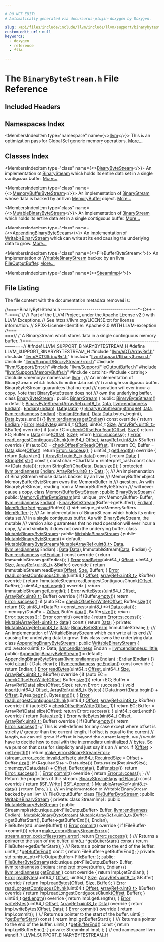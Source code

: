 ```yaml
---

# DO NOT EDIT!
# Automatically generated via docusaurus-plugin-doxygen by Doxygen.

slug: /api/files/include/include/llvm/include/llvm/support/binarybytestream-h
custom_edit_url: null
keywords:
  - doxygen
  - reference
  - file

---
```





# The `BinaryByteStream.h` File Reference

<DoxygenPage pluginConfig={pluginConfig}>



## Included Headers

<IncludesList>
<IncludesListItem
  filePath="llvm/ADT/ArrayRef.h"
  permalink="/docs/api/files/include/include/llvm/include/llvm/adt/arrayref-h"
  isLocal="true" />
<IncludesListItem
  filePath="llvm/ADT/StringRef.h"
  permalink="/docs/api/files/include/include/llvm/include/llvm/adt/stringref-h"
  isLocal="true" />
<IncludesListItem
  filePath="llvm/Support/BinaryStream.h"
  permalink="/docs/api/files/include/include/llvm/include/llvm/support/binarystream-h"
  isLocal="true" />
<IncludesListItem
  filePath="llvm/Support/BinaryStreamError.h"
  permalink="/docs/api/files/include/include/llvm/include/llvm/support/binarystreamerror-h"
  isLocal="true" />
<IncludesListItem
  filePath="llvm/Support/Error.h"
  permalink="/docs/api/files/include/include/llvm/include/llvm/support/error-h"
  isLocal="true" />
<IncludesListItem
  filePath="llvm/Support/FileOutputBuffer.h"
  permalink="/docs/api/files/include/include/llvm/include/llvm/support/fileoutputbuffer-h"
  isLocal="true" />
<IncludesListItem
  filePath="llvm/Support/MemoryBuffer.h"
  permalink="/docs/api/files/include/include/llvm/include/llvm/support/memorybuffer-h"
  isLocal="true" />
<IncludesListItem
  filePath="cstdint"
  permalink=""
  isLocal="false" />
<IncludesListItem
  filePath="cstring"
  permalink=""
  isLocal="false" />
<IncludesListItem
  filePath="memory"
  permalink=""
  isLocal="false" />
</IncludesList>

## Namespaces Index

<MembersIndex>

<MembersIndexItem
  type="namespace"
  name={<><a href="/docs/api/namespaces/llvm">llvm</a></>}>
This is an optimization pass for GlobalISel generic memory operations. <a href="/docs/api/namespaces/llvm/#details">More...</a>
</MembersIndexItem>

</MembersIndex>

## Classes Index

<MembersIndex>

<MembersIndexItem
  type="class"
  name={<><a href="/docs/api/classes/llvm/binarybytestream">BinaryByteStream</a></>}>
An implementation of <a href="/docs/api/classes/llvm/binarystream">BinaryStream</a> which holds its entire data set in a single contiguous buffer. <a href="/docs/api/classes/llvm/binarybytestream/#details">More...</a>
</MembersIndexItem>

<MembersIndexItem
  type="class"
  name={<><a href="/docs/api/classes/llvm/memorybufferbytestream">MemoryBufferByteStream</a></>}>
An implementation of <a href="/docs/api/classes/llvm/binarystream">BinaryStream</a> whose data is backed by an llvm <a href="/docs/api/classes/llvm/memorybuffer">MemoryBuffer</a> object. <a href="/docs/api/classes/llvm/memorybufferbytestream/#details">More...</a>
</MembersIndexItem>

<MembersIndexItem
  type="class"
  name={<><a href="/docs/api/classes/llvm/mutablebinarybytestream">MutableBinaryByteStream</a></>}>
An implementation of <a href="/docs/api/classes/llvm/binarystream">BinaryStream</a> which holds its entire data set in a single contiguous buffer. <a href="/docs/api/classes/llvm/mutablebinarybytestream/#details">More...</a>
</MembersIndexItem>

<MembersIndexItem
  type="class"
  name={<><a href="/docs/api/classes/llvm/appendingbinarybytestream">AppendingBinaryByteStream</a></>}>
An implementation of <a href="/docs/api/classes/llvm/writablebinarystream">WritableBinaryStream</a> which can write at its end causing the underlying data to grow. <a href="/docs/api/classes/llvm/appendingbinarybytestream/#details">More...</a>
</MembersIndexItem>

<MembersIndexItem
  type="class"
  name={<><a href="/docs/api/classes/llvm/filebufferbytestream">FileBufferByteStream</a></>}>
An implementation of <a href="/docs/api/classes/llvm/writablebinarystream">WritableBinaryStream</a> backed by an llvm <a href="/docs/api/classes/llvm/fileoutputbuffer">FileOutputBuffer</a>. <a href="/docs/api/classes/llvm/filebufferbytestream/#details">More...</a>
</MembersIndexItem>

<MembersIndexItem
  type="class"
  name={<><a href="/docs/api/classes/llvm/filebufferbytestream/streamimpl">StreamImpl</a></>}>
</MembersIndexItem>

</MembersIndex>


## File Listing

The file content with the documentation metadata removed is:

<ProgramListing>

<Link id="l00001" /><CodeLine lineNumber="1"><Highlight kind="comment">//===- BinaryByteStream.h ---------------------------------------&#42;- C++ -&#42;-===//</Highlight><Highlight kind="normal"></Highlight></CodeLine>
<Link id="l00002" /><CodeLine lineNumber="2"><Highlight kind="normal"></Highlight><Highlight kind="comment">//</Highlight><Highlight kind="normal"></Highlight></CodeLine>
<Link id="l00003" /><CodeLine lineNumber="3"><Highlight kind="normal"></Highlight><Highlight kind="comment">// Part of the LLVM Project, under the Apache License v2.0 with LLVM Exceptions.</Highlight><Highlight kind="normal"></Highlight></CodeLine>
<Link id="l00004" /><CodeLine lineNumber="4"><Highlight kind="normal"></Highlight><Highlight kind="comment">// See https://llvm.org/LICENSE.txt for license information.</Highlight><Highlight kind="normal"></Highlight></CodeLine>
<Link id="l00005" /><CodeLine lineNumber="5"><Highlight kind="normal"></Highlight><Highlight kind="comment">// SPDX-License-Identifier: Apache-2.0 WITH LLVM-exception</Highlight><Highlight kind="normal"></Highlight></CodeLine>
<Link id="l00006" /><CodeLine lineNumber="6"><Highlight kind="normal"></Highlight><Highlight kind="comment">//===----------------------------------------------------------------------===//</Highlight><Highlight kind="normal"></Highlight></CodeLine>
<Link id="l00007" /><CodeLine lineNumber="7"><Highlight kind="normal"></Highlight><Highlight kind="comment">// A BinaryStream which stores data in a single continguous memory buffer.</Highlight><Highlight kind="normal"></Highlight></CodeLine>
<Link id="l00008" /><CodeLine lineNumber="8"><Highlight kind="normal"></Highlight><Highlight kind="comment">//===----------------------------------------------------------------------===//</Highlight><Highlight kind="normal"></Highlight></CodeLine>
<Link id="l00009" /><CodeLine lineNumber="9"><Highlight kind="normal"></Highlight></CodeLine>
<Link id="l00010" /><CodeLine lineNumber="10"><Highlight kind="normal"></Highlight><Highlight kind="preprocessor">#ifndef LLVM&#95;SUPPORT&#95;BINARYBYTESTREAM&#95;H</Highlight><Highlight kind="normal"></Highlight></CodeLine>
<Link id="l00011" /><CodeLine lineNumber="11"><Highlight kind="normal"></Highlight><Highlight kind="preprocessor">#define LLVM&#95;SUPPORT&#95;BINARYBYTESTREAM&#95;H</Highlight><Highlight kind="normal"></Highlight></CodeLine>
<Link id="l00012" /><CodeLine lineNumber="12"><Highlight kind="normal"></Highlight></CodeLine>
<Link id="l00013" /><CodeLine lineNumber="13"><Highlight kind="normal"></Highlight><Highlight kind="preprocessor">#include &quot;<a href="/docs/api/files/include/include/llvm/include/llvm/adt/arrayref-h">llvm/ADT/ArrayRef.h</a>&quot;</Highlight><Highlight kind="normal"></Highlight></CodeLine>
<Link id="l00014" /><CodeLine lineNumber="14"><Highlight kind="normal"></Highlight><Highlight kind="preprocessor">#include &quot;<a href="/docs/api/files/include/include/llvm/include/llvm/adt/stringref-h">llvm/ADT/StringRef.h</a>&quot;</Highlight><Highlight kind="normal"></Highlight></CodeLine>
<Link id="l00015" /><CodeLine lineNumber="15"><Highlight kind="normal"></Highlight><Highlight kind="preprocessor">#include &quot;<a href="/docs/api/files/include/include/llvm/include/llvm/support/binarystream-h">llvm/Support/BinaryStream.h</a>&quot;</Highlight><Highlight kind="normal"></Highlight></CodeLine>
<Link id="l00016" /><CodeLine lineNumber="16"><Highlight kind="normal"></Highlight><Highlight kind="preprocessor">#include &quot;<a href="/docs/api/files/include/include/llvm/include/llvm/support/binarystreamerror-h">llvm/Support/BinaryStreamError.h</a>&quot;</Highlight><Highlight kind="normal"></Highlight></CodeLine>
<Link id="l00017" /><CodeLine lineNumber="17"><Highlight kind="normal"></Highlight><Highlight kind="preprocessor">#include &quot;<a href="/docs/api/files/include/include/llvm/include/llvm/support/error-h">llvm/Support/Error.h</a>&quot;</Highlight><Highlight kind="normal"></Highlight></CodeLine>
<Link id="l00018" /><CodeLine lineNumber="18"><Highlight kind="normal"></Highlight><Highlight kind="preprocessor">#include &quot;<a href="/docs/api/files/include/include/llvm/include/llvm/support/fileoutputbuffer-h">llvm/Support/FileOutputBuffer.h</a>&quot;</Highlight><Highlight kind="normal"></Highlight></CodeLine>
<Link id="l00019" /><CodeLine lineNumber="19"><Highlight kind="normal"></Highlight><Highlight kind="preprocessor">#include &quot;<a href="/docs/api/files/include/include/llvm/include/llvm/support/memorybuffer-h">llvm/Support/MemoryBuffer.h</a>&quot;</Highlight><Highlight kind="normal"></Highlight></CodeLine>
<Link id="l00020" /><CodeLine lineNumber="20"><Highlight kind="normal"></Highlight><Highlight kind="preprocessor">#include &lt;cstdint&gt;</Highlight><Highlight kind="normal"></Highlight></CodeLine>
<Link id="l00021" /><CodeLine lineNumber="21"><Highlight kind="normal"></Highlight><Highlight kind="preprocessor">#include &lt;cstring&gt;</Highlight><Highlight kind="normal"></Highlight></CodeLine>
<Link id="l00022" /><CodeLine lineNumber="22"><Highlight kind="normal"></Highlight><Highlight kind="preprocessor">#include &lt;memory&gt;</Highlight><Highlight kind="normal"></Highlight></CodeLine>
<Link id="l00023" /><CodeLine lineNumber="23"><Highlight kind="normal"></Highlight></CodeLine>
<Link id="l00024" /><CodeLine lineNumber="24"><Highlight kind="normal"></Highlight><Highlight kind="keyword">namespace </Highlight><Highlight kind="normal"><a href="/docs/api/namespaces/llvm">llvm</a> &#123;</Highlight></CodeLine>
<Link id="l00025" /><CodeLine lineNumber="25"><Highlight kind="normal"></Highlight><Highlight kind="comment"></Highlight></CodeLine>
<Link id="l00026" /><CodeLine lineNumber="26"><Highlight kind="comment">/// An implementation of BinaryStream which holds its entire data set</Highlight></CodeLine>
<Link id="l00027" /><CodeLine lineNumber="27"><Highlight kind="comment">/// in a single contiguous buffer.  BinaryByteStream guarantees that no read</Highlight></CodeLine>
<Link id="l00028" /><CodeLine lineNumber="28"><Highlight kind="comment">/// operation will ever incur a copy.  Note that BinaryByteStream does not</Highlight></CodeLine>
<Link id="l00029" /><CodeLine lineNumber="29"><Highlight kind="comment">/// own the underlying buffer.</Highlight><Highlight kind="normal"></Highlight></CodeLine>
<Link id="l00030" /><CodeLine lineNumber="30" lineLink="/docs/api/classes/llvm/binarybytestream"><Highlight kind="normal"></Highlight><Highlight kind="keyword">class </Highlight><Highlight kind="normal"><a href="/docs/api/classes/llvm/binarybytestream/#a4363fb07df2a89ba41a8ea63a48ce9de">BinaryByteStream</a> : </Highlight><Highlight kind="keyword">public</Highlight><Highlight kind="normal"> <a href="/docs/api/classes/llvm/binarystream">BinaryStream</a> &#123;</Highlight></CodeLine>
<Link id="l00031" /><CodeLine lineNumber="31"><Highlight kind="normal"></Highlight><Highlight kind="keyword">public</Highlight><Highlight kind="normal">:</Highlight></CodeLine>
<Link id="l00032" /><CodeLine lineNumber="32" lineLink="/docs/api/classes/llvm/binarybytestream/#a4363fb07df2a89ba41a8ea63a48ce9de"><Highlight kind="normal">  <a href="/docs/api/classes/llvm/binarybytestream/#a4363fb07df2a89ba41a8ea63a48ce9de">BinaryByteStream</a>() = </Highlight><Highlight kind="keywordflow">default</Highlight><Highlight kind="normal">;</Highlight></CodeLine>
<Link id="l00033" /><CodeLine lineNumber="33" lineLink="/docs/api/classes/llvm/binarybytestream/#a152950ab8cac7c988a9537a332775719"><Highlight kind="normal">  <a href="/docs/api/classes/llvm/binarybytestream/#a152950ab8cac7c988a9537a332775719">BinaryByteStream</a>(<a href="/docs/api/classes/llvm/arrayref">ArrayRef&lt;uint8&#95;t&gt;</a> <a href="/docs/api/classes/llvm/binarybytestream/#a19d6f4aebf6d35bbec0d2222b40336b1">Data</a>, <a href="/docs/api/namespaces/llvm/#ae1e26e57357947b25e392fd18ab000db">llvm::endianness</a> <a href="/docs/api/classes/llvm/binarybytestream/#a71597bbef163273d2905cf9ab4cea214">Endian</a>)</Highlight></CodeLine>
<Link id="l00034" /><CodeLine lineNumber="34"><Highlight kind="normal">      : <a href="/docs/api/classes/llvm/binarybytestream/#a71597bbef163273d2905cf9ab4cea214">Endian</a>(<a href="/docs/api/classes/llvm/binarybytestream/#a71597bbef163273d2905cf9ab4cea214">Endian</a>), <a href="/docs/api/classes/llvm/binarybytestream/#a19d6f4aebf6d35bbec0d2222b40336b1">Data</a>(<a href="/docs/api/classes/llvm/binarybytestream/#a19d6f4aebf6d35bbec0d2222b40336b1">Data</a>) &#123;&#125;</Highlight></CodeLine>
<Link id="l00035" /><CodeLine lineNumber="35" lineLink="/docs/api/classes/llvm/binarybytestream/#ab2504d809fc4036432ab7f1915f5fac0"><Highlight kind="normal">  <a href="/docs/api/classes/llvm/binarybytestream/#ab2504d809fc4036432ab7f1915f5fac0">BinaryByteStream</a>(<a href="/docs/api/classes/llvm/stringref">StringRef</a> <a href="/docs/api/classes/llvm/binarybytestream/#a19d6f4aebf6d35bbec0d2222b40336b1">Data</a>, <a href="/docs/api/namespaces/llvm/#ae1e26e57357947b25e392fd18ab000db">llvm::endianness</a> <a href="/docs/api/classes/llvm/binarybytestream/#a71597bbef163273d2905cf9ab4cea214">Endian</a>)</Highlight></CodeLine>
<Link id="l00036" /><CodeLine lineNumber="36"><Highlight kind="normal">      : <a href="/docs/api/classes/llvm/binarybytestream/#a71597bbef163273d2905cf9ab4cea214">Endian</a>(<a href="/docs/api/classes/llvm/binarybytestream/#a71597bbef163273d2905cf9ab4cea214">Endian</a>), <a href="/docs/api/classes/llvm/binarybytestream/#a19d6f4aebf6d35bbec0d2222b40336b1">Data</a>(<a href="/docs/api/classes/llvm/binarybytestream/#a19d6f4aebf6d35bbec0d2222b40336b1">Data</a>.bytes&#95;begin(), <a href="/docs/api/classes/llvm/binarybytestream/#a19d6f4aebf6d35bbec0d2222b40336b1">Data</a>.bytes&#95;end()) &#123;&#125;</Highlight></CodeLine>
<Link id="l00037" /><CodeLine lineNumber="37"><Highlight kind="normal"></Highlight></CodeLine>
<Link id="l00038" /><CodeLine lineNumber="38" lineLink="/docs/api/classes/llvm/binarybytestream/#aac25c9eebece33ccbf619121cf14c2f0"><Highlight kind="normal">  <a href="/docs/api/namespaces/llvm/#ae1e26e57357947b25e392fd18ab000db">llvm::endianness</a> <a href="/docs/api/classes/llvm/binarybytestream/#aac25c9eebece33ccbf619121cf14c2f0">getEndian</a>()</Highlight><Highlight kind="keyword"> const override </Highlight><Highlight kind="normal">&#123; </Highlight><Highlight kind="keywordflow">return</Highlight><Highlight kind="normal"> <a href="/docs/api/classes/llvm/binarybytestream/#a71597bbef163273d2905cf9ab4cea214">Endian</a>; &#125;</Highlight></CodeLine>
<Link id="l00039" /><CodeLine lineNumber="39"><Highlight kind="normal"></Highlight></CodeLine>
<Link id="l00040" /><CodeLine lineNumber="40" lineLink="/docs/api/classes/llvm/binarybytestream/#a4e42d67aeb85b158d2954d3eab60fdd6"><Highlight kind="normal">  <a href="/docs/api/classes/llvm/error">Error</a> <a href="/docs/api/classes/llvm/binarybytestream/#a4e42d67aeb85b158d2954d3eab60fdd6">readBytes</a>(uint64&#95;t <a href="/docs/api/namespaces/llvm/#a05f5b9a11bdcc5feba62899f95dcf878a3134224cba2545bc57954d3b072aebb4">Offset</a>, uint64&#95;t <a href="/docs/api/files/lib/lib/analysis/inlineorder-cpp/#a7ee6f0cb51c3b9056199e9a0001fe8c3a6f6cb72d544962fa333e2e34ce64f719">Size</a>,</Highlight></CodeLine>
<Link id="l00041" /><CodeLine lineNumber="41"><Highlight kind="normal">                  <a href="/docs/api/classes/llvm/arrayref">ArrayRef&lt;uint8&#95;t&gt;</a> &amp;Buffer)</Highlight><Highlight kind="keyword"> override </Highlight><Highlight kind="normal">&#123;</Highlight></CodeLine>
<Link id="l00042" /><CodeLine lineNumber="42"><Highlight kind="normal">    </Highlight><Highlight kind="keywordflow">if</Highlight><Highlight kind="normal"> (</Highlight><Highlight kind="keyword">auto</Highlight><Highlight kind="normal"> EC = <a href="/docs/api/classes/llvm/binarystream/#af20acc8b7134ce7ffa54c05a7f295fb6">checkOffsetForRead</a>(<a href="/docs/api/namespaces/llvm/#a05f5b9a11bdcc5feba62899f95dcf878a3134224cba2545bc57954d3b072aebb4">Offset</a>, <a href="/docs/api/files/lib/lib/analysis/inlineorder-cpp/#a7ee6f0cb51c3b9056199e9a0001fe8c3a6f6cb72d544962fa333e2e34ce64f719">Size</a>))</Highlight></CodeLine>
<Link id="l00043" /><CodeLine lineNumber="43"><Highlight kind="normal">      </Highlight><Highlight kind="keywordflow">return</Highlight><Highlight kind="normal"> EC;</Highlight></CodeLine>
<Link id="l00044" /><CodeLine lineNumber="44"><Highlight kind="normal">    Buffer = <a href="/docs/api/classes/llvm/binarybytestream/#a19d6f4aebf6d35bbec0d2222b40336b1">Data</a>.slice(<a href="/docs/api/namespaces/llvm/#a05f5b9a11bdcc5feba62899f95dcf878a3134224cba2545bc57954d3b072aebb4">Offset</a>, <a href="/docs/api/files/lib/lib/analysis/inlineorder-cpp/#a7ee6f0cb51c3b9056199e9a0001fe8c3a6f6cb72d544962fa333e2e34ce64f719">Size</a>);</Highlight></CodeLine>
<Link id="l00045" /><CodeLine lineNumber="45"><Highlight kind="normal">    </Highlight><Highlight kind="keywordflow">return</Highlight><Highlight kind="normal"> <a href="/docs/api/classes/llvm/error/#a4dfd0813c3d0e0a30439b5a3e9196b59">Error::success</a>();</Highlight></CodeLine>
<Link id="l00046" /><CodeLine lineNumber="46"><Highlight kind="normal">  &#125;</Highlight></CodeLine>
<Link id="l00047" /><CodeLine lineNumber="47"><Highlight kind="normal"></Highlight></CodeLine>
<Link id="l00048" /><CodeLine lineNumber="48" lineLink="/docs/api/classes/llvm/binarybytestream/#a1d2da883a476269ff26f1963dcfa47e7"><Highlight kind="normal">  <a href="/docs/api/classes/llvm/error">Error</a> <a href="/docs/api/classes/llvm/binarybytestream/#a1d2da883a476269ff26f1963dcfa47e7">readLongestContiguousChunk</a>(uint64&#95;t <a href="/docs/api/namespaces/llvm/#a05f5b9a11bdcc5feba62899f95dcf878a3134224cba2545bc57954d3b072aebb4">Offset</a>,</Highlight></CodeLine>
<Link id="l00049" /><CodeLine lineNumber="49"><Highlight kind="normal">                                   <a href="/docs/api/classes/llvm/arrayref">ArrayRef&lt;uint8&#95;t&gt;</a> &amp;Buffer)</Highlight><Highlight kind="keyword"> override </Highlight><Highlight kind="normal">&#123;</Highlight></CodeLine>
<Link id="l00050" /><CodeLine lineNumber="50"><Highlight kind="normal">    </Highlight><Highlight kind="keywordflow">if</Highlight><Highlight kind="normal"> (</Highlight><Highlight kind="keyword">auto</Highlight><Highlight kind="normal"> EC = <a href="/docs/api/classes/llvm/binarystream/#af20acc8b7134ce7ffa54c05a7f295fb6">checkOffsetForRead</a>(<a href="/docs/api/namespaces/llvm/#a05f5b9a11bdcc5feba62899f95dcf878a3134224cba2545bc57954d3b072aebb4">Offset</a>, 1))</Highlight></CodeLine>
<Link id="l00051" /><CodeLine lineNumber="51"><Highlight kind="normal">      </Highlight><Highlight kind="keywordflow">return</Highlight><Highlight kind="normal"> EC;</Highlight></CodeLine>
<Link id="l00052" /><CodeLine lineNumber="52"><Highlight kind="normal">    Buffer = <a href="/docs/api/classes/llvm/binarybytestream/#a19d6f4aebf6d35bbec0d2222b40336b1">Data</a>.slice(<a href="/docs/api/namespaces/llvm/#a05f5b9a11bdcc5feba62899f95dcf878a3134224cba2545bc57954d3b072aebb4">Offset</a>);</Highlight></CodeLine>
<Link id="l00053" /><CodeLine lineNumber="53"><Highlight kind="normal">    </Highlight><Highlight kind="keywordflow">return</Highlight><Highlight kind="normal"> <a href="/docs/api/classes/llvm/error/#a4dfd0813c3d0e0a30439b5a3e9196b59">Error::success</a>();</Highlight></CodeLine>
<Link id="l00054" /><CodeLine lineNumber="54"><Highlight kind="normal">  &#125;</Highlight></CodeLine>
<Link id="l00055" /><CodeLine lineNumber="55"><Highlight kind="normal"></Highlight></CodeLine>
<Link id="l00056" /><CodeLine lineNumber="56" lineLink="/docs/api/classes/llvm/binarybytestream/#a9b4982598ef5790e22e0bc59c899f09f"><Highlight kind="normal">  uint64&#95;t <a href="/docs/api/classes/llvm/binarybytestream/#a9b4982598ef5790e22e0bc59c899f09f">getLength</a>()</Highlight><Highlight kind="keyword"> override </Highlight><Highlight kind="normal">&#123; </Highlight><Highlight kind="keywordflow">return</Highlight><Highlight kind="normal"> <a href="/docs/api/classes/llvm/binarybytestream/#a19d6f4aebf6d35bbec0d2222b40336b1">Data</a>.size(); &#125;</Highlight></CodeLine>
<Link id="l00057" /><CodeLine lineNumber="57"><Highlight kind="normal"></Highlight></CodeLine>
<Link id="l00058" /><CodeLine lineNumber="58" lineLink="/docs/api/classes/llvm/binarybytestream/#a08f5532f0b4d8820397e48218e1b18f3"><Highlight kind="normal">  <a href="/docs/api/classes/llvm/arrayref">ArrayRef&lt;uint8&#95;t&gt;</a> <a href="/docs/api/classes/llvm/binarybytestream/#a08f5532f0b4d8820397e48218e1b18f3">data</a>()</Highlight><Highlight kind="keyword"> const </Highlight><Highlight kind="normal">&#123; </Highlight><Highlight kind="keywordflow">return</Highlight><Highlight kind="normal"> <a href="/docs/api/classes/llvm/binarybytestream/#a19d6f4aebf6d35bbec0d2222b40336b1">Data</a>; &#125;</Highlight></CodeLine>
<Link id="l00059" /><CodeLine lineNumber="59"><Highlight kind="normal"></Highlight></CodeLine>
<Link id="l00060" /><CodeLine lineNumber="60" lineLink="/docs/api/classes/llvm/binarybytestream/#a9afcaa0a15f3da54a01b0a3e78727b05"><Highlight kind="normal">  <a href="/docs/api/classes/llvm/stringref">StringRef</a> <a href="/docs/api/classes/llvm/binarybytestream/#a9afcaa0a15f3da54a01b0a3e78727b05">str</a>()</Highlight><Highlight kind="keyword"> const </Highlight><Highlight kind="normal">&#123;</Highlight></CodeLine>
<Link id="l00061" /><CodeLine lineNumber="61"><Highlight kind="normal">    </Highlight><Highlight kind="keyword">const</Highlight><Highlight kind="normal"> </Highlight><Highlight kind="keywordtype">char</Highlight><Highlight kind="normal"> &#42;CharData = </Highlight><Highlight kind="keyword">reinterpret&#95;cast&lt;</Highlight><Highlight kind="keyword">const </Highlight><Highlight kind="keywordtype">char</Highlight><Highlight kind="normal"> &#42;</Highlight><Highlight kind="keyword">&gt;</Highlight><Highlight kind="normal">(<a href="/docs/api/classes/llvm/binarybytestream/#a19d6f4aebf6d35bbec0d2222b40336b1">Data</a>.data());</Highlight></CodeLine>
<Link id="l00062" /><CodeLine lineNumber="62"><Highlight kind="normal">    </Highlight><Highlight kind="keywordflow">return</Highlight><Highlight kind="normal"> <a href="/docs/api/classes/llvm/stringref">StringRef</a>(CharData, <a href="/docs/api/classes/llvm/binarybytestream/#a19d6f4aebf6d35bbec0d2222b40336b1">Data</a>.size());</Highlight></CodeLine>
<Link id="l00063" /><CodeLine lineNumber="63"><Highlight kind="normal">  &#125;</Highlight></CodeLine>
<Link id="l00064" /><CodeLine lineNumber="64"><Highlight kind="normal"></Highlight></CodeLine>
<Link id="l00065" /><CodeLine lineNumber="65"><Highlight kind="normal"></Highlight><Highlight kind="keyword">protected</Highlight><Highlight kind="normal">:</Highlight></CodeLine>
<Link id="l00066" /><CodeLine lineNumber="66" lineLink="/docs/api/classes/llvm/binarybytestream/#a71597bbef163273d2905cf9ab4cea214"><Highlight kind="normal">  <a href="/docs/api/namespaces/llvm/#ae1e26e57357947b25e392fd18ab000db">llvm::endianness</a> <a href="/docs/api/classes/llvm/binarybytestream/#a71597bbef163273d2905cf9ab4cea214">Endian</a>;</Highlight></CodeLine>
<Link id="l00067" /><CodeLine lineNumber="67" lineLink="/docs/api/classes/llvm/binarybytestream/#a19d6f4aebf6d35bbec0d2222b40336b1"><Highlight kind="normal">  <a href="/docs/api/classes/llvm/arrayref">ArrayRef&lt;uint8&#95;t&gt;</a> <a href="/docs/api/classes/llvm/binarybytestream/#a19d6f4aebf6d35bbec0d2222b40336b1">Data</a>;</Highlight></CodeLine>
<Link id="l00068" /><CodeLine lineNumber="68"><Highlight kind="normal">&#125;;</Highlight></CodeLine>
<Link id="l00069" /><CodeLine lineNumber="69"><Highlight kind="normal"></Highlight><Highlight kind="comment"></Highlight></CodeLine>
<Link id="l00070" /><CodeLine lineNumber="70"><Highlight kind="comment">/// An implementation of BinaryStream whose data is backed by an llvm</Highlight></CodeLine>
<Link id="l00071" /><CodeLine lineNumber="71"><Highlight kind="comment">/// MemoryBuffer object.  MemoryBufferByteStream owns the MemoryBuffer in</Highlight></CodeLine>
<Link id="l00072" /><CodeLine lineNumber="72"><Highlight kind="comment">/// question.  As with BinaryByteStream, reading from a MemoryBufferByteStream</Highlight></CodeLine>
<Link id="l00073" /><CodeLine lineNumber="73"><Highlight kind="comment">/// will never cause a copy.</Highlight><Highlight kind="normal"></Highlight></CodeLine>
<Link id="l00074" /><CodeLine lineNumber="74" lineLink="/docs/api/classes/llvm/memorybufferbytestream"><Highlight kind="normal"></Highlight><Highlight kind="keyword">class </Highlight><Highlight kind="normal"><a href="/docs/api/classes/llvm/memorybufferbytestream/#a4d8f1923d8bfafed7211c1bba84dbb02">MemoryBufferByteStream</a> : </Highlight><Highlight kind="keyword">public</Highlight><Highlight kind="normal"> <a href="/docs/api/classes/llvm/binarybytestream/#a4363fb07df2a89ba41a8ea63a48ce9de">BinaryByteStream</a> &#123;</Highlight></CodeLine>
<Link id="l00075" /><CodeLine lineNumber="75"><Highlight kind="normal"></Highlight><Highlight kind="keyword">public</Highlight><Highlight kind="normal">:</Highlight></CodeLine>
<Link id="l00076" /><CodeLine lineNumber="76" lineLink="/docs/api/classes/llvm/memorybufferbytestream/#a4d8f1923d8bfafed7211c1bba84dbb02"><Highlight kind="normal">  <a href="/docs/api/classes/llvm/memorybufferbytestream/#a4d8f1923d8bfafed7211c1bba84dbb02">MemoryBufferByteStream</a>(std::unique&#95;ptr&lt;MemoryBuffer&gt; Buffer,</Highlight></CodeLine>
<Link id="l00077" /><CodeLine lineNumber="77"><Highlight kind="normal">                         <a href="/docs/api/namespaces/llvm/#ae1e26e57357947b25e392fd18ab000db">llvm::endianness</a> <a href="/docs/api/classes/llvm/binarybytestream/#a71597bbef163273d2905cf9ab4cea214">Endian</a>)</Highlight></CodeLine>
<Link id="l00078" /><CodeLine lineNumber="78"><Highlight kind="normal">      : <a href="/docs/api/classes/llvm/binarybytestream/#a4363fb07df2a89ba41a8ea63a48ce9de">BinaryByteStream</a>(Buffer-&gt;getBuffer(), <a href="/docs/api/classes/llvm/binarybytestream/#a71597bbef163273d2905cf9ab4cea214">Endian</a>),</Highlight></CodeLine>
<Link id="l00079" /><CodeLine lineNumber="79"><Highlight kind="normal">        <a href="/docs/api/classes/llvm/memorybufferbytestream/#a2307f2f081ad9d019a6638d2be2d9d8c">MemBuffer</a>(<a href="/docs/api/namespaces/std">std</a>::<a href="/docs/api/namespaces/llvm/#abfc9c7ecf70f66901e439f7c04ef3dbb">move</a>(Buffer)) &#123;&#125;</Highlight></CodeLine>
<Link id="l00080" /><CodeLine lineNumber="80"><Highlight kind="normal"></Highlight></CodeLine>
<Link id="l00081" /><CodeLine lineNumber="81" lineLink="/docs/api/classes/llvm/memorybufferbytestream/#a2307f2f081ad9d019a6638d2be2d9d8c"><Highlight kind="normal">  std::unique&#95;ptr&lt;MemoryBuffer&gt; <a href="/docs/api/classes/llvm/memorybufferbytestream/#a2307f2f081ad9d019a6638d2be2d9d8c">MemBuffer</a>;</Highlight></CodeLine>
<Link id="l00082" /><CodeLine lineNumber="82"><Highlight kind="normal">&#125;;</Highlight></CodeLine>
<Link id="l00083" /><CodeLine lineNumber="83"><Highlight kind="normal"></Highlight><Highlight kind="comment"></Highlight></CodeLine>
<Link id="l00084" /><CodeLine lineNumber="84"><Highlight kind="comment">/// An implementation of BinaryStream which holds its entire data set</Highlight></CodeLine>
<Link id="l00085" /><CodeLine lineNumber="85"><Highlight kind="comment">/// in a single contiguous buffer.  As with BinaryByteStream, the mutable</Highlight></CodeLine>
<Link id="l00086" /><CodeLine lineNumber="86"><Highlight kind="comment">/// version also guarantees that no read operation will ever incur a copy,</Highlight></CodeLine>
<Link id="l00087" /><CodeLine lineNumber="87"><Highlight kind="comment">/// and similarly it does not own the underlying buffer.</Highlight><Highlight kind="normal"></Highlight></CodeLine>
<Link id="l00088" /><CodeLine lineNumber="88" lineLink="/docs/api/classes/llvm/mutablebinarybytestream"><Highlight kind="normal"></Highlight><Highlight kind="keyword">class </Highlight><Highlight kind="normal"><a href="/docs/api/classes/llvm/mutablebinarybytestream/#ac6b65cfec398db4d712887be8ee72726">MutableBinaryByteStream</a> : </Highlight><Highlight kind="keyword">public</Highlight><Highlight kind="normal"> <a href="/docs/api/classes/llvm/writablebinarystream">WritableBinaryStream</a> &#123;</Highlight></CodeLine>
<Link id="l00089" /><CodeLine lineNumber="89"><Highlight kind="normal"></Highlight><Highlight kind="keyword">public</Highlight><Highlight kind="normal">:</Highlight></CodeLine>
<Link id="l00090" /><CodeLine lineNumber="90" lineLink="/docs/api/classes/llvm/mutablebinarybytestream/#ac6b65cfec398db4d712887be8ee72726"><Highlight kind="normal">  <a href="/docs/api/classes/llvm/mutablebinarybytestream/#ac6b65cfec398db4d712887be8ee72726">MutableBinaryByteStream</a>() = </Highlight><Highlight kind="keywordflow">default</Highlight><Highlight kind="normal">;</Highlight></CodeLine>
<Link id="l00091" /><CodeLine lineNumber="91" lineLink="/docs/api/classes/llvm/mutablebinarybytestream/#abba277571a03a9656b097e2559b4e8f9"><Highlight kind="normal">  <a href="/docs/api/classes/llvm/mutablebinarybytestream/#abba277571a03a9656b097e2559b4e8f9">MutableBinaryByteStream</a>(<a href="/docs/api/classes/llvm/mutablearrayref">MutableArrayRef&lt;uint8&#95;t&gt;</a> <a href="/docs/api/namespaces/llvm/#aa20539e89704d20b98b97e9c3feac934">Data</a>,</Highlight></CodeLine>
<Link id="l00092" /><CodeLine lineNumber="92"><Highlight kind="normal">                          <a href="/docs/api/namespaces/llvm/#ae1e26e57357947b25e392fd18ab000db">llvm::endianness</a> Endian)</Highlight></CodeLine>
<Link id="l00093" /><CodeLine lineNumber="93"><Highlight kind="normal">      : <a href="/docs/api/namespaces/llvm/#aa20539e89704d20b98b97e9c3feac934">Data</a>(<a href="/docs/api/namespaces/llvm/#aa20539e89704d20b98b97e9c3feac934">Data</a>), ImmutableStream(<a href="/docs/api/namespaces/llvm/#aa20539e89704d20b98b97e9c3feac934">Data</a>, Endian) &#123;&#125;</Highlight></CodeLine>
<Link id="l00094" /><CodeLine lineNumber="94"><Highlight kind="normal"></Highlight></CodeLine>
<Link id="l00095" /><CodeLine lineNumber="95" lineLink="/docs/api/classes/llvm/mutablebinarybytestream/#aaa1ff729106833cde468c61ff95b7c86"><Highlight kind="normal">  <a href="/docs/api/namespaces/llvm/#ae1e26e57357947b25e392fd18ab000db">llvm::endianness</a> <a href="/docs/api/classes/llvm/mutablebinarybytestream/#aaa1ff729106833cde468c61ff95b7c86">getEndian</a>()</Highlight><Highlight kind="keyword"> const override </Highlight><Highlight kind="normal">&#123;</Highlight></CodeLine>
<Link id="l00096" /><CodeLine lineNumber="96"><Highlight kind="normal">    </Highlight><Highlight kind="keywordflow">return</Highlight><Highlight kind="normal"> ImmutableStream.getEndian();</Highlight></CodeLine>
<Link id="l00097" /><CodeLine lineNumber="97"><Highlight kind="normal">  &#125;</Highlight></CodeLine>
<Link id="l00098" /><CodeLine lineNumber="98"><Highlight kind="normal"></Highlight></CodeLine>
<Link id="l00099" /><CodeLine lineNumber="99" lineLink="/docs/api/classes/llvm/mutablebinarybytestream/#af7224762018c58954b248106b44f2323"><Highlight kind="normal">  <a href="/docs/api/classes/llvm/error">Error</a> <a href="/docs/api/classes/llvm/mutablebinarybytestream/#af7224762018c58954b248106b44f2323">readBytes</a>(uint64&#95;t <a href="/docs/api/namespaces/llvm/#a05f5b9a11bdcc5feba62899f95dcf878a3134224cba2545bc57954d3b072aebb4">Offset</a>, uint64&#95;t <a href="/docs/api/files/lib/lib/analysis/inlineorder-cpp/#a7ee6f0cb51c3b9056199e9a0001fe8c3a6f6cb72d544962fa333e2e34ce64f719">Size</a>,</Highlight></CodeLine>
<Link id="l00100" /><CodeLine lineNumber="100"><Highlight kind="normal">                  <a href="/docs/api/classes/llvm/arrayref">ArrayRef&lt;uint8&#95;t&gt;</a> &amp;Buffer)</Highlight><Highlight kind="keyword"> override </Highlight><Highlight kind="normal">&#123;</Highlight></CodeLine>
<Link id="l00101" /><CodeLine lineNumber="101"><Highlight kind="normal">    </Highlight><Highlight kind="keywordflow">return</Highlight><Highlight kind="normal"> ImmutableStream.readBytes(<a href="/docs/api/namespaces/llvm/#a05f5b9a11bdcc5feba62899f95dcf878a3134224cba2545bc57954d3b072aebb4">Offset</a>, <a href="/docs/api/files/lib/lib/analysis/inlineorder-cpp/#a7ee6f0cb51c3b9056199e9a0001fe8c3a6f6cb72d544962fa333e2e34ce64f719">Size</a>, Buffer);</Highlight></CodeLine>
<Link id="l00102" /><CodeLine lineNumber="102"><Highlight kind="normal">  &#125;</Highlight></CodeLine>
<Link id="l00103" /><CodeLine lineNumber="103"><Highlight kind="normal"></Highlight></CodeLine>
<Link id="l00104" /><CodeLine lineNumber="104" lineLink="/docs/api/classes/llvm/mutablebinarybytestream/#adfc8df9d7ce943b40cbe17c7c2412628"><Highlight kind="normal">  <a href="/docs/api/classes/llvm/error">Error</a> <a href="/docs/api/classes/llvm/mutablebinarybytestream/#adfc8df9d7ce943b40cbe17c7c2412628">readLongestContiguousChunk</a>(uint64&#95;t <a href="/docs/api/namespaces/llvm/#a05f5b9a11bdcc5feba62899f95dcf878a3134224cba2545bc57954d3b072aebb4">Offset</a>,</Highlight></CodeLine>
<Link id="l00105" /><CodeLine lineNumber="105"><Highlight kind="normal">                                   <a href="/docs/api/classes/llvm/arrayref">ArrayRef&lt;uint8&#95;t&gt;</a> &amp;Buffer)</Highlight><Highlight kind="keyword"> override </Highlight><Highlight kind="normal">&#123;</Highlight></CodeLine>
<Link id="l00106" /><CodeLine lineNumber="106"><Highlight kind="normal">    </Highlight><Highlight kind="keywordflow">return</Highlight><Highlight kind="normal"> ImmutableStream.readLongestContiguousChunk(<a href="/docs/api/namespaces/llvm/#a05f5b9a11bdcc5feba62899f95dcf878a3134224cba2545bc57954d3b072aebb4">Offset</a>, Buffer);</Highlight></CodeLine>
<Link id="l00107" /><CodeLine lineNumber="107"><Highlight kind="normal">  &#125;</Highlight></CodeLine>
<Link id="l00108" /><CodeLine lineNumber="108"><Highlight kind="normal"></Highlight></CodeLine>
<Link id="l00109" /><CodeLine lineNumber="109" lineLink="/docs/api/classes/llvm/mutablebinarybytestream/#a38fd2f24698eeed9e05c53b15d325145"><Highlight kind="normal">  uint64&#95;t <a href="/docs/api/classes/llvm/mutablebinarybytestream/#a38fd2f24698eeed9e05c53b15d325145">getLength</a>()</Highlight><Highlight kind="keyword"> override </Highlight><Highlight kind="normal">&#123; </Highlight><Highlight kind="keywordflow">return</Highlight><Highlight kind="normal"> ImmutableStream.getLength(); &#125;</Highlight></CodeLine>
<Link id="l00110" /><CodeLine lineNumber="110"><Highlight kind="normal"></Highlight></CodeLine>
<Link id="l00111" /><CodeLine lineNumber="111" lineLink="/docs/api/classes/llvm/mutablebinarybytestream/#ab01e4768ed6edae5181351ec2fc8be15"><Highlight kind="normal">  <a href="/docs/api/classes/llvm/error">Error</a> <a href="/docs/api/classes/llvm/mutablebinarybytestream/#ab01e4768ed6edae5181351ec2fc8be15">writeBytes</a>(uint64&#95;t <a href="/docs/api/namespaces/llvm/#a05f5b9a11bdcc5feba62899f95dcf878a3134224cba2545bc57954d3b072aebb4">Offset</a>, <a href="/docs/api/classes/llvm/arrayref">ArrayRef&lt;uint8&#95;t&gt;</a> Buffer)</Highlight><Highlight kind="keyword"> override </Highlight><Highlight kind="normal">&#123;</Highlight></CodeLine>
<Link id="l00112" /><CodeLine lineNumber="112"><Highlight kind="normal">    </Highlight><Highlight kind="keywordflow">if</Highlight><Highlight kind="normal"> (Buffer.<a href="/docs/api/classes/llvm/arrayref/#ac835b8735b1b2faec0efdca236e37d94">empty</a>())</Highlight></CodeLine>
<Link id="l00113" /><CodeLine lineNumber="113"><Highlight kind="normal">      </Highlight><Highlight kind="keywordflow">return</Highlight><Highlight kind="normal"> <a href="/docs/api/classes/llvm/error/#a4dfd0813c3d0e0a30439b5a3e9196b59">Error::success</a>();</Highlight></CodeLine>
<Link id="l00114" /><CodeLine lineNumber="114"><Highlight kind="normal"></Highlight></CodeLine>
<Link id="l00115" /><CodeLine lineNumber="115"><Highlight kind="normal">    </Highlight><Highlight kind="keywordflow">if</Highlight><Highlight kind="normal"> (</Highlight><Highlight kind="keyword">auto</Highlight><Highlight kind="normal"> EC = <a href="/docs/api/classes/llvm/writablebinarystream/#a054c634299df770d4d683d28e2b3cb7b">checkOffsetForWrite</a>(<a href="/docs/api/namespaces/llvm/#a05f5b9a11bdcc5feba62899f95dcf878a3134224cba2545bc57954d3b072aebb4">Offset</a>, Buffer.<a href="/docs/api/classes/llvm/arrayref/#a85ffb6531d4cda988ea81f18d4e56fb7">size</a>()))</Highlight></CodeLine>
<Link id="l00116" /><CodeLine lineNumber="116"><Highlight kind="normal">      </Highlight><Highlight kind="keywordflow">return</Highlight><Highlight kind="normal"> EC;</Highlight></CodeLine>
<Link id="l00117" /><CodeLine lineNumber="117"><Highlight kind="normal"></Highlight></CodeLine>
<Link id="l00118" /><CodeLine lineNumber="118"><Highlight kind="normal">    uint8&#95;t &#42;DataPtr = </Highlight><Highlight kind="keyword">const&#95;cast&lt;</Highlight><Highlight kind="normal">uint8&#95;t &#42;</Highlight><Highlight kind="keyword">&gt;</Highlight><Highlight kind="normal">(<a href="/docs/api/namespaces/llvm/#aa20539e89704d20b98b97e9c3feac934">Data</a>.data());</Highlight></CodeLine>
<Link id="l00119" /><CodeLine lineNumber="119"><Highlight kind="normal">    ::memcpy(DataPtr + <a href="/docs/api/namespaces/llvm/#a05f5b9a11bdcc5feba62899f95dcf878a3134224cba2545bc57954d3b072aebb4">Offset</a>, Buffer.<a href="/docs/api/classes/llvm/arrayref/#adb9cab4abca6bf2855c882dcf79fb1cb">data</a>(), Buffer.<a href="/docs/api/classes/llvm/arrayref/#a85ffb6531d4cda988ea81f18d4e56fb7">size</a>());</Highlight></CodeLine>
<Link id="l00120" /><CodeLine lineNumber="120"><Highlight kind="normal">    </Highlight><Highlight kind="keywordflow">return</Highlight><Highlight kind="normal"> <a href="/docs/api/classes/llvm/error/#a4dfd0813c3d0e0a30439b5a3e9196b59">Error::success</a>();</Highlight></CodeLine>
<Link id="l00121" /><CodeLine lineNumber="121"><Highlight kind="normal">  &#125;</Highlight></CodeLine>
<Link id="l00122" /><CodeLine lineNumber="122"><Highlight kind="normal"></Highlight></CodeLine>
<Link id="l00123" /><CodeLine lineNumber="123" lineLink="/docs/api/classes/llvm/mutablebinarybytestream/#a72c644f63f931bdfd303e0f8c41a57e4"><Highlight kind="normal">  <a href="/docs/api/classes/llvm/error">Error</a> <a href="/docs/api/classes/llvm/mutablebinarybytestream/#a72c644f63f931bdfd303e0f8c41a57e4">commit</a>()</Highlight><Highlight kind="keyword"> override </Highlight><Highlight kind="normal">&#123; </Highlight><Highlight kind="keywordflow">return</Highlight><Highlight kind="normal"> <a href="/docs/api/classes/llvm/error/#a4dfd0813c3d0e0a30439b5a3e9196b59">Error::success</a>(); &#125;</Highlight></CodeLine>
<Link id="l00124" /><CodeLine lineNumber="124"><Highlight kind="normal"></Highlight></CodeLine>
<Link id="l00125" /><CodeLine lineNumber="125" lineLink="/docs/api/classes/llvm/mutablebinarybytestream/#a18ff8b6c62a23f68a995b6c24f3671af"><Highlight kind="normal">  <a href="/docs/api/classes/llvm/mutablearrayref">MutableArrayRef&lt;uint8&#95;t&gt;</a> <a href="/docs/api/classes/llvm/mutablebinarybytestream/#a18ff8b6c62a23f68a995b6c24f3671af">data</a>()</Highlight><Highlight kind="keyword"> const </Highlight><Highlight kind="normal">&#123; </Highlight><Highlight kind="keywordflow">return</Highlight><Highlight kind="normal"> <a href="/docs/api/namespaces/llvm/#aa20539e89704d20b98b97e9c3feac934">Data</a>; &#125;</Highlight></CodeLine>
<Link id="l00126" /><CodeLine lineNumber="126"><Highlight kind="normal"></Highlight></CodeLine>
<Link id="l00127" /><CodeLine lineNumber="127"><Highlight kind="normal"></Highlight><Highlight kind="keyword">private</Highlight><Highlight kind="normal">:</Highlight></CodeLine>
<Link id="l00128" /><CodeLine lineNumber="128"><Highlight kind="normal">  <a href="/docs/api/classes/llvm/mutablearrayref">MutableArrayRef&lt;uint8&#95;t&gt;</a> <a href="/docs/api/namespaces/llvm/#aa20539e89704d20b98b97e9c3feac934">Data</a>;</Highlight></CodeLine>
<Link id="l00129" /><CodeLine lineNumber="129"><Highlight kind="normal">  <a href="/docs/api/classes/llvm/binarybytestream">BinaryByteStream</a> ImmutableStream;</Highlight></CodeLine>
<Link id="l00130" /><CodeLine lineNumber="130"><Highlight kind="normal">&#125;;</Highlight></CodeLine>
<Link id="l00131" /><CodeLine lineNumber="131"><Highlight kind="normal"></Highlight><Highlight kind="comment"></Highlight></CodeLine>
<Link id="l00132" /><CodeLine lineNumber="132"><Highlight kind="comment">/// An implementation of WritableBinaryStream which can write at its end</Highlight></CodeLine>
<Link id="l00133" /><CodeLine lineNumber="133"><Highlight kind="comment">/// causing the underlying data to grow.  This class owns the underlying data.</Highlight><Highlight kind="normal"></Highlight></CodeLine>
<Link id="l00134" /><CodeLine lineNumber="134" lineLink="/docs/api/classes/llvm/appendingbinarybytestream"><Highlight kind="normal"></Highlight><Highlight kind="keyword">class </Highlight><Highlight kind="normal"><a href="/docs/api/classes/llvm/appendingbinarybytestream/#ad61b6dddf68e7ff4dd4d60872c8fb21b">AppendingBinaryByteStream</a> : </Highlight><Highlight kind="keyword">public</Highlight><Highlight kind="normal"> <a href="/docs/api/classes/llvm/writablebinarystream">WritableBinaryStream</a> &#123;</Highlight></CodeLine>
<Link id="l00135" /><CodeLine lineNumber="135"><Highlight kind="normal">  std::vector&lt;uint8&#95;t&gt; Data;</Highlight></CodeLine>
<Link id="l00136" /><CodeLine lineNumber="136"><Highlight kind="normal">  <a href="/docs/api/namespaces/llvm/#ae1e26e57357947b25e392fd18ab000db">llvm::endianness</a> Endian = <a href="/docs/api/namespaces/llvm/#ae1e26e57357947b25e392fd18ab000dbaaae6635e044ac56046b2893a529b5114">llvm::endianness::little</a>;</Highlight></CodeLine>
<Link id="l00137" /><CodeLine lineNumber="137"><Highlight kind="normal"></Highlight></CodeLine>
<Link id="l00138" /><CodeLine lineNumber="138"><Highlight kind="normal"></Highlight><Highlight kind="keyword">public</Highlight><Highlight kind="normal">:</Highlight></CodeLine>
<Link id="l00139" /><CodeLine lineNumber="139" lineLink="/docs/api/classes/llvm/appendingbinarybytestream/#ad61b6dddf68e7ff4dd4d60872c8fb21b"><Highlight kind="normal">  <a href="/docs/api/classes/llvm/appendingbinarybytestream/#ad61b6dddf68e7ff4dd4d60872c8fb21b">AppendingBinaryByteStream</a>() = </Highlight><Highlight kind="keywordflow">default</Highlight><Highlight kind="normal">;</Highlight></CodeLine>
<Link id="l00140" /><CodeLine lineNumber="140" lineLink="/docs/api/classes/llvm/appendingbinarybytestream/#a7bd968dc8a5748e93b5d61e850e0e994"><Highlight kind="normal">  <a href="/docs/api/classes/llvm/appendingbinarybytestream/#a7bd968dc8a5748e93b5d61e850e0e994">AppendingBinaryByteStream</a>(<a href="/docs/api/namespaces/llvm/#ae1e26e57357947b25e392fd18ab000db">llvm::endianness</a> Endian) : Endian(Endian) &#123;&#125;</Highlight></CodeLine>
<Link id="l00141" /><CodeLine lineNumber="141"><Highlight kind="normal"></Highlight></CodeLine>
<Link id="l00142" /><CodeLine lineNumber="142" lineLink="/docs/api/classes/llvm/appendingbinarybytestream/#a64b132af83ee8717c2688d215fe77bf9"><Highlight kind="normal">  </Highlight><Highlight kind="keywordtype">void</Highlight><Highlight kind="normal"> <a href="/docs/api/classes/llvm/appendingbinarybytestream/#a64b132af83ee8717c2688d215fe77bf9">clear</a>() &#123; Data.clear(); &#125;</Highlight></CodeLine>
<Link id="l00143" /><CodeLine lineNumber="143"><Highlight kind="normal"></Highlight></CodeLine>
<Link id="l00144" /><CodeLine lineNumber="144" lineLink="/docs/api/classes/llvm/appendingbinarybytestream/#a743cf99be78ef62605d1f65fa7910589"><Highlight kind="normal">  <a href="/docs/api/namespaces/llvm/#ae1e26e57357947b25e392fd18ab000db">llvm::endianness</a> <a href="/docs/api/classes/llvm/appendingbinarybytestream/#a743cf99be78ef62605d1f65fa7910589">getEndian</a>()</Highlight><Highlight kind="keyword"> const override </Highlight><Highlight kind="normal">&#123; </Highlight><Highlight kind="keywordflow">return</Highlight><Highlight kind="normal"> Endian; &#125;</Highlight></CodeLine>
<Link id="l00145" /><CodeLine lineNumber="145"><Highlight kind="normal"></Highlight></CodeLine>
<Link id="l00146" /><CodeLine lineNumber="146" lineLink="/docs/api/classes/llvm/appendingbinarybytestream/#acbb5be14a8102feef6f84e1d2adfaeb7"><Highlight kind="normal">  <a href="/docs/api/classes/llvm/error">Error</a> <a href="/docs/api/classes/llvm/appendingbinarybytestream/#acbb5be14a8102feef6f84e1d2adfaeb7">readBytes</a>(uint64&#95;t <a href="/docs/api/namespaces/llvm/#a05f5b9a11bdcc5feba62899f95dcf878a3134224cba2545bc57954d3b072aebb4">Offset</a>, uint64&#95;t <a href="/docs/api/files/lib/lib/analysis/inlineorder-cpp/#a7ee6f0cb51c3b9056199e9a0001fe8c3a6f6cb72d544962fa333e2e34ce64f719">Size</a>,</Highlight></CodeLine>
<Link id="l00147" /><CodeLine lineNumber="147"><Highlight kind="normal">                  <a href="/docs/api/classes/llvm/arrayref">ArrayRef&lt;uint8&#95;t&gt;</a> &amp;Buffer)</Highlight><Highlight kind="keyword"> override </Highlight><Highlight kind="normal">&#123;</Highlight></CodeLine>
<Link id="l00148" /><CodeLine lineNumber="148"><Highlight kind="normal">    </Highlight><Highlight kind="keywordflow">if</Highlight><Highlight kind="normal"> (</Highlight><Highlight kind="keyword">auto</Highlight><Highlight kind="normal"> EC = <a href="/docs/api/classes/llvm/writablebinarystream/#a054c634299df770d4d683d28e2b3cb7b">checkOffsetForWrite</a>(<a href="/docs/api/namespaces/llvm/#a05f5b9a11bdcc5feba62899f95dcf878a3134224cba2545bc57954d3b072aebb4">Offset</a>, Buffer.<a href="/docs/api/classes/llvm/arrayref/#a85ffb6531d4cda988ea81f18d4e56fb7">size</a>()))</Highlight></CodeLine>
<Link id="l00149" /><CodeLine lineNumber="149"><Highlight kind="normal">      </Highlight><Highlight kind="keywordflow">return</Highlight><Highlight kind="normal"> EC;</Highlight></CodeLine>
<Link id="l00150" /><CodeLine lineNumber="150"><Highlight kind="normal"></Highlight></CodeLine>
<Link id="l00151" /><CodeLine lineNumber="151"><Highlight kind="normal">    Buffer = <a href="/docs/api/namespaces/llvm/#ab9c6b351507d3c0730f4290919d43a12">ArrayRef</a>(Data).<a href="/docs/api/classes/llvm/arrayref/#aebf6ca7590d4f766b894044015a0fa31">slice</a>(<a href="/docs/api/namespaces/llvm/#a05f5b9a11bdcc5feba62899f95dcf878a3134224cba2545bc57954d3b072aebb4">Offset</a>, <a href="/docs/api/files/lib/lib/analysis/inlineorder-cpp/#a7ee6f0cb51c3b9056199e9a0001fe8c3a6f6cb72d544962fa333e2e34ce64f719">Size</a>);</Highlight></CodeLine>
<Link id="l00152" /><CodeLine lineNumber="152"><Highlight kind="normal">    </Highlight><Highlight kind="keywordflow">return</Highlight><Highlight kind="normal"> <a href="/docs/api/classes/llvm/error/#a4dfd0813c3d0e0a30439b5a3e9196b59">Error::success</a>();</Highlight></CodeLine>
<Link id="l00153" /><CodeLine lineNumber="153"><Highlight kind="normal">  &#125;</Highlight></CodeLine>
<Link id="l00154" /><CodeLine lineNumber="154"><Highlight kind="normal"></Highlight></CodeLine>
<Link id="l00155" /><CodeLine lineNumber="155" lineLink="/docs/api/classes/llvm/appendingbinarybytestream/#ad444e7dc0b30ff2af7e7e3362287f291"><Highlight kind="normal">  </Highlight><Highlight kind="keywordtype">void</Highlight><Highlight kind="normal"> <a href="/docs/api/classes/llvm/appendingbinarybytestream/#ad444e7dc0b30ff2af7e7e3362287f291">insert</a>(uint64&#95;t <a href="/docs/api/namespaces/llvm/#a05f5b9a11bdcc5feba62899f95dcf878a3134224cba2545bc57954d3b072aebb4">Offset</a>, <a href="/docs/api/classes/llvm/arrayref">ArrayRef&lt;uint8&#95;t&gt;</a> Bytes) &#123;</Highlight></CodeLine>
<Link id="l00156" /><CodeLine lineNumber="156"><Highlight kind="normal">    Data.insert(Data.begin() + <a href="/docs/api/namespaces/llvm/#a05f5b9a11bdcc5feba62899f95dcf878a3134224cba2545bc57954d3b072aebb4">Offset</a>, Bytes.<a href="/docs/api/classes/llvm/arrayref/#aab36927882fbfdcbb860d87fd9c30da8">begin</a>(), Bytes.<a href="/docs/api/classes/llvm/arrayref/#a7ca5197533a9c1fb8a2bd30587fcec6b">end</a>());</Highlight></CodeLine>
<Link id="l00157" /><CodeLine lineNumber="157"><Highlight kind="normal">  &#125;</Highlight></CodeLine>
<Link id="l00158" /><CodeLine lineNumber="158"><Highlight kind="normal"></Highlight></CodeLine>
<Link id="l00159" /><CodeLine lineNumber="159" lineLink="/docs/api/classes/llvm/appendingbinarybytestream/#acc2ef96d39a2d4d967fc235188ef4797"><Highlight kind="normal">  <a href="/docs/api/classes/llvm/error">Error</a> <a href="/docs/api/classes/llvm/appendingbinarybytestream/#acc2ef96d39a2d4d967fc235188ef4797">readLongestContiguousChunk</a>(uint64&#95;t <a href="/docs/api/namespaces/llvm/#a05f5b9a11bdcc5feba62899f95dcf878a3134224cba2545bc57954d3b072aebb4">Offset</a>,</Highlight></CodeLine>
<Link id="l00160" /><CodeLine lineNumber="160"><Highlight kind="normal">                                   <a href="/docs/api/classes/llvm/arrayref">ArrayRef&lt;uint8&#95;t&gt;</a> &amp;Buffer)</Highlight><Highlight kind="keyword"> override </Highlight><Highlight kind="normal">&#123;</Highlight></CodeLine>
<Link id="l00161" /><CodeLine lineNumber="161"><Highlight kind="normal">    </Highlight><Highlight kind="keywordflow">if</Highlight><Highlight kind="normal"> (</Highlight><Highlight kind="keyword">auto</Highlight><Highlight kind="normal"> EC = <a href="/docs/api/classes/llvm/writablebinarystream/#a054c634299df770d4d683d28e2b3cb7b">checkOffsetForWrite</a>(<a href="/docs/api/namespaces/llvm/#a05f5b9a11bdcc5feba62899f95dcf878a3134224cba2545bc57954d3b072aebb4">Offset</a>, 1))</Highlight></CodeLine>
<Link id="l00162" /><CodeLine lineNumber="162"><Highlight kind="normal">      </Highlight><Highlight kind="keywordflow">return</Highlight><Highlight kind="normal"> EC;</Highlight></CodeLine>
<Link id="l00163" /><CodeLine lineNumber="163"><Highlight kind="normal"></Highlight></CodeLine>
<Link id="l00164" /><CodeLine lineNumber="164"><Highlight kind="normal">    Buffer = <a href="/docs/api/namespaces/llvm/#ab9c6b351507d3c0730f4290919d43a12">ArrayRef</a>(Data).<a href="/docs/api/classes/llvm/arrayref/#aebf6ca7590d4f766b894044015a0fa31">slice</a>(<a href="/docs/api/namespaces/llvm/#a05f5b9a11bdcc5feba62899f95dcf878a3134224cba2545bc57954d3b072aebb4">Offset</a>);</Highlight></CodeLine>
<Link id="l00165" /><CodeLine lineNumber="165"><Highlight kind="normal">    </Highlight><Highlight kind="keywordflow">return</Highlight><Highlight kind="normal"> <a href="/docs/api/classes/llvm/error/#a4dfd0813c3d0e0a30439b5a3e9196b59">Error::success</a>();</Highlight></CodeLine>
<Link id="l00166" /><CodeLine lineNumber="166"><Highlight kind="normal">  &#125;</Highlight></CodeLine>
<Link id="l00167" /><CodeLine lineNumber="167"><Highlight kind="normal"></Highlight></CodeLine>
<Link id="l00168" /><CodeLine lineNumber="168" lineLink="/docs/api/classes/llvm/appendingbinarybytestream/#ab9e3daeefcb3f4fb51e501d9564f1e35"><Highlight kind="normal">  uint64&#95;t <a href="/docs/api/classes/llvm/appendingbinarybytestream/#ab9e3daeefcb3f4fb51e501d9564f1e35">getLength</a>()</Highlight><Highlight kind="keyword"> override </Highlight><Highlight kind="normal">&#123; </Highlight><Highlight kind="keywordflow">return</Highlight><Highlight kind="normal"> Data.size(); &#125;</Highlight></CodeLine>
<Link id="l00169" /><CodeLine lineNumber="169"><Highlight kind="normal"></Highlight></CodeLine>
<Link id="l00170" /><CodeLine lineNumber="170" lineLink="/docs/api/classes/llvm/appendingbinarybytestream/#a5da8fa1c8cd50b1cccfb561b40d88532"><Highlight kind="normal">  <a href="/docs/api/classes/llvm/error">Error</a> <a href="/docs/api/classes/llvm/appendingbinarybytestream/#a5da8fa1c8cd50b1cccfb561b40d88532">writeBytes</a>(uint64&#95;t <a href="/docs/api/namespaces/llvm/#a05f5b9a11bdcc5feba62899f95dcf878a3134224cba2545bc57954d3b072aebb4">Offset</a>, <a href="/docs/api/classes/llvm/arrayref">ArrayRef&lt;uint8&#95;t&gt;</a> Buffer)</Highlight><Highlight kind="keyword"> override </Highlight><Highlight kind="normal">&#123;</Highlight></CodeLine>
<Link id="l00171" /><CodeLine lineNumber="171"><Highlight kind="normal">    </Highlight><Highlight kind="keywordflow">if</Highlight><Highlight kind="normal"> (Buffer.<a href="/docs/api/classes/llvm/arrayref/#ac835b8735b1b2faec0efdca236e37d94">empty</a>())</Highlight></CodeLine>
<Link id="l00172" /><CodeLine lineNumber="172"><Highlight kind="normal">      </Highlight><Highlight kind="keywordflow">return</Highlight><Highlight kind="normal"> <a href="/docs/api/classes/llvm/error/#a4dfd0813c3d0e0a30439b5a3e9196b59">Error::success</a>();</Highlight></CodeLine>
<Link id="l00173" /><CodeLine lineNumber="173"><Highlight kind="normal"></Highlight></CodeLine>
<Link id="l00174" /><CodeLine lineNumber="174"><Highlight kind="normal">    </Highlight><Highlight kind="comment">// This is well-defined for any case except where offset is strictly</Highlight><Highlight kind="normal"></Highlight></CodeLine>
<Link id="l00175" /><CodeLine lineNumber="175"><Highlight kind="normal">    </Highlight><Highlight kind="comment">// greater than the current length.  If offset is equal to the current</Highlight><Highlight kind="normal"></Highlight></CodeLine>
<Link id="l00176" /><CodeLine lineNumber="176"><Highlight kind="normal">    </Highlight><Highlight kind="comment">// length, we can still grow.  If offset is beyond the current length, we</Highlight><Highlight kind="normal"></Highlight></CodeLine>
<Link id="l00177" /><CodeLine lineNumber="177"><Highlight kind="normal">    </Highlight><Highlight kind="comment">// would have to decide how to deal with the intermediate uninitialized</Highlight><Highlight kind="normal"></Highlight></CodeLine>
<Link id="l00178" /><CodeLine lineNumber="178"><Highlight kind="normal">    </Highlight><Highlight kind="comment">// bytes.  So we punt on that case for simplicity and just say it&#39;s an</Highlight><Highlight kind="normal"></Highlight></CodeLine>
<Link id="l00179" /><CodeLine lineNumber="179"><Highlight kind="normal">    </Highlight><Highlight kind="comment">// error.</Highlight><Highlight kind="normal"></Highlight></CodeLine>
<Link id="l00180" /><CodeLine lineNumber="180"><Highlight kind="normal">    </Highlight><Highlight kind="keywordflow">if</Highlight><Highlight kind="normal"> (<a href="/docs/api/namespaces/llvm/#a05f5b9a11bdcc5feba62899f95dcf878a3134224cba2545bc57954d3b072aebb4">Offset</a> &gt; <a href="/docs/api/classes/llvm/appendingbinarybytestream/#ab9e3daeefcb3f4fb51e501d9564f1e35">getLength</a>())</Highlight></CodeLine>
<Link id="l00181" /><CodeLine lineNumber="181"><Highlight kind="normal">      </Highlight><Highlight kind="keywordflow">return</Highlight><Highlight kind="normal"> <a href="/docs/api/namespaces/llvm/#a9999bd897fc8a1648bd69b36fee2d357">make&#95;error&lt;BinaryStreamError&gt;</a>(<a href="/docs/api/namespaces/llvm/#ace5dca6857eec227e4eddc4ce820b89daf6579f9fbeb5034d9165fe820866b23b">stream&#95;error&#95;code::invalid&#95;offset</a>);</Highlight></CodeLine>
<Link id="l00182" /><CodeLine lineNumber="182"><Highlight kind="normal"></Highlight></CodeLine>
<Link id="l00183" /><CodeLine lineNumber="183"><Highlight kind="normal">    uint64&#95;t RequiredSize = <a href="/docs/api/namespaces/llvm/#a05f5b9a11bdcc5feba62899f95dcf878a3134224cba2545bc57954d3b072aebb4">Offset</a> + Buffer.<a href="/docs/api/classes/llvm/arrayref/#a85ffb6531d4cda988ea81f18d4e56fb7">size</a>();</Highlight></CodeLine>
<Link id="l00184" /><CodeLine lineNumber="184"><Highlight kind="normal">    </Highlight><Highlight kind="keywordflow">if</Highlight><Highlight kind="normal"> (RequiredSize &gt; Data.size())</Highlight></CodeLine>
<Link id="l00185" /><CodeLine lineNumber="185"><Highlight kind="normal">      Data.resize(RequiredSize);</Highlight></CodeLine>
<Link id="l00186" /><CodeLine lineNumber="186"><Highlight kind="normal"></Highlight></CodeLine>
<Link id="l00187" /><CodeLine lineNumber="187"><Highlight kind="normal">    ::memcpy(Data.data() + <a href="/docs/api/namespaces/llvm/#a05f5b9a11bdcc5feba62899f95dcf878a3134224cba2545bc57954d3b072aebb4">Offset</a>, Buffer.<a href="/docs/api/classes/llvm/arrayref/#adb9cab4abca6bf2855c882dcf79fb1cb">data</a>(), Buffer.<a href="/docs/api/classes/llvm/arrayref/#a85ffb6531d4cda988ea81f18d4e56fb7">size</a>());</Highlight></CodeLine>
<Link id="l00188" /><CodeLine lineNumber="188"><Highlight kind="normal">    </Highlight><Highlight kind="keywordflow">return</Highlight><Highlight kind="normal"> <a href="/docs/api/classes/llvm/error/#a4dfd0813c3d0e0a30439b5a3e9196b59">Error::success</a>();</Highlight></CodeLine>
<Link id="l00189" /><CodeLine lineNumber="189"><Highlight kind="normal">  &#125;</Highlight></CodeLine>
<Link id="l00190" /><CodeLine lineNumber="190"><Highlight kind="normal"></Highlight></CodeLine>
<Link id="l00191" /><CodeLine lineNumber="191" lineLink="/docs/api/classes/llvm/appendingbinarybytestream/#a834fc8773914333c0e716415df00b973"><Highlight kind="normal">  <a href="/docs/api/classes/llvm/error">Error</a> <a href="/docs/api/classes/llvm/appendingbinarybytestream/#a834fc8773914333c0e716415df00b973">commit</a>()</Highlight><Highlight kind="keyword"> override </Highlight><Highlight kind="normal">&#123; </Highlight><Highlight kind="keywordflow">return</Highlight><Highlight kind="normal"> <a href="/docs/api/classes/llvm/error/#a4dfd0813c3d0e0a30439b5a3e9196b59">Error::success</a>(); &#125;</Highlight></CodeLine>
<Link id="l00192" /><CodeLine lineNumber="192"><Highlight kind="normal"></Highlight><Highlight kind="comment"></Highlight></CodeLine>
<Link id="l00193" /><CodeLine lineNumber="193"><Highlight kind="comment">  /// Return the properties of this stream.</Highlight><Highlight kind="normal"></Highlight></CodeLine>
<Link id="l00194" /><CodeLine lineNumber="194" lineLink="/docs/api/classes/llvm/appendingbinarybytestream/#a13296ebea8168d6130f599811a32279c"><Highlight kind="normal">  <a href="/docs/api/namespaces/llvm/#a2ef78585311fc208693b30e27c7f8af1">BinaryStreamFlags</a> <a href="/docs/api/classes/llvm/appendingbinarybytestream/#a13296ebea8168d6130f599811a32279c">getFlags</a>()</Highlight><Highlight kind="keyword"> const override </Highlight><Highlight kind="normal">&#123; </Highlight><Highlight kind="keywordflow">return</Highlight><Highlight kind="normal"> <a href="/docs/api/namespaces/llvm/#a2ef78585311fc208693b30e27c7f8af1a850609e2d24218411280f5d2a7d87bc2">BSF&#95;Write</a> | <a href="/docs/api/namespaces/llvm/#a2ef78585311fc208693b30e27c7f8af1a63b9fe189175224612d598cd657eba21">BSF&#95;Append</a>; &#125;</Highlight></CodeLine>
<Link id="l00195" /><CodeLine lineNumber="195"><Highlight kind="normal"></Highlight></CodeLine>
<Link id="l00196" /><CodeLine lineNumber="196" lineLink="/docs/api/classes/llvm/appendingbinarybytestream/#ab80f357bc9e2e1f997bfc489cbb63819"><Highlight kind="normal">  <a href="/docs/api/classes/llvm/mutablearrayref">MutableArrayRef&lt;uint8&#95;t&gt;</a> <a href="/docs/api/classes/llvm/appendingbinarybytestream/#ab80f357bc9e2e1f997bfc489cbb63819">data</a>() &#123; </Highlight><Highlight kind="keywordflow">return</Highlight><Highlight kind="normal"> Data; &#125;</Highlight></CodeLine>
<Link id="l00197" /><CodeLine lineNumber="197"><Highlight kind="normal">&#125;;</Highlight></CodeLine>
<Link id="l00198" /><CodeLine lineNumber="198"><Highlight kind="normal"></Highlight><Highlight kind="comment"></Highlight></CodeLine>
<Link id="l00199" /><CodeLine lineNumber="199"><Highlight kind="comment">/// An implementation of WritableBinaryStream backed by an llvm</Highlight></CodeLine>
<Link id="l00200" /><CodeLine lineNumber="200"><Highlight kind="comment">/// FileOutputBuffer.</Highlight><Highlight kind="normal"></Highlight></CodeLine>
<Link id="l00201" /><CodeLine lineNumber="201" lineLink="/docs/api/classes/llvm/filebufferbytestream"><Highlight kind="normal"></Highlight><Highlight kind="keyword">class </Highlight><Highlight kind="normal"><a href="/docs/api/classes/llvm/filebufferbytestream/#a0806878efdd88a652a71ec8bb0c28f1e">FileBufferByteStream</a> : </Highlight><Highlight kind="keyword">public</Highlight><Highlight kind="normal"> <a href="/docs/api/classes/llvm/writablebinarystream">WritableBinaryStream</a> &#123;</Highlight></CodeLine>
<Link id="l00202" /><CodeLine lineNumber="202"><Highlight kind="normal"></Highlight><Highlight kind="keyword">private</Highlight><Highlight kind="normal">:</Highlight></CodeLine>
<Link id="l00203" /><CodeLine lineNumber="203"><Highlight kind="normal">  </Highlight><Highlight kind="keyword">class </Highlight><Highlight kind="normal">StreamImpl : </Highlight><Highlight kind="keyword">public</Highlight><Highlight kind="normal"> <a href="/docs/api/classes/llvm/mutablebinarybytestream">MutableBinaryByteStream</a> &#123;</Highlight></CodeLine>
<Link id="l00204" /><CodeLine lineNumber="204"><Highlight kind="normal">  </Highlight><Highlight kind="keyword">public</Highlight><Highlight kind="normal">:</Highlight></CodeLine>
<Link id="l00205" /><CodeLine lineNumber="205"><Highlight kind="normal">    StreamImpl(std::unique&#95;ptr&lt;FileOutputBuffer&gt; Buffer,</Highlight></CodeLine>
<Link id="l00206" /><CodeLine lineNumber="206"><Highlight kind="normal">               <a href="/docs/api/namespaces/llvm/#ae1e26e57357947b25e392fd18ab000db">llvm::endianness</a> Endian)</Highlight></CodeLine>
<Link id="l00207" /><CodeLine lineNumber="207"><Highlight kind="normal">        : <a href="/docs/api/classes/llvm/mutablebinarybytestream/#ac6b65cfec398db4d712887be8ee72726">MutableBinaryByteStream</a>(</Highlight></CodeLine>
<Link id="l00208" /><CodeLine lineNumber="208"><Highlight kind="normal">              <a href="/docs/api/classes/llvm/mutablearrayref">MutableArrayRef&lt;uint8&#95;t&gt;</a>(Buffer-&gt;getBufferStart(),</Highlight></CodeLine>
<Link id="l00209" /><CodeLine lineNumber="209"><Highlight kind="normal">                                       Buffer-&gt;getBufferEnd()),</Highlight></CodeLine>
<Link id="l00210" /><CodeLine lineNumber="210"><Highlight kind="normal">              Endian),</Highlight></CodeLine>
<Link id="l00211" /><CodeLine lineNumber="211"><Highlight kind="normal">          FileBuffer(std::move(Buffer)) &#123;&#125;</Highlight></CodeLine>
<Link id="l00212" /><CodeLine lineNumber="212"><Highlight kind="normal"></Highlight></CodeLine>
<Link id="l00213" /><CodeLine lineNumber="213"><Highlight kind="normal">    <a href="/docs/api/classes/llvm/error">Error</a> <a href="/docs/api/classes/llvm/mutablebinarybytestream/#a72c644f63f931bdfd303e0f8c41a57e4">commit</a>()</Highlight><Highlight kind="keyword"> override </Highlight><Highlight kind="normal">&#123;</Highlight></CodeLine>
<Link id="l00214" /><CodeLine lineNumber="214"><Highlight kind="normal">      </Highlight><Highlight kind="keywordflow">if</Highlight><Highlight kind="normal"> (FileBuffer-&gt;commit())</Highlight></CodeLine>
<Link id="l00215" /><CodeLine lineNumber="215"><Highlight kind="normal">        </Highlight><Highlight kind="keywordflow">return</Highlight><Highlight kind="normal"> <a href="/docs/api/namespaces/llvm/#a9999bd897fc8a1648bd69b36fee2d357">make&#95;error&lt;BinaryStreamError&gt;</a>(</Highlight></CodeLine>
<Link id="l00216" /><CodeLine lineNumber="216"><Highlight kind="normal">            <a href="/docs/api/namespaces/llvm/#ace5dca6857eec227e4eddc4ce820b89da71b8619c23e0ef128682c5871446c690">stream&#95;error&#95;code::filesystem&#95;error</a>);</Highlight></CodeLine>
<Link id="l00217" /><CodeLine lineNumber="217"><Highlight kind="normal">      </Highlight><Highlight kind="keywordflow">return</Highlight><Highlight kind="normal"> <a href="/docs/api/classes/llvm/error/#a4dfd0813c3d0e0a30439b5a3e9196b59">Error::success</a>();</Highlight></CodeLine>
<Link id="l00218" /><CodeLine lineNumber="218"><Highlight kind="normal">    &#125;</Highlight></CodeLine>
<Link id="l00219" /><CodeLine lineNumber="219"><Highlight kind="normal"></Highlight><Highlight kind="comment"></Highlight></CodeLine>
<Link id="l00220" /><CodeLine lineNumber="220"><Highlight kind="comment">    /// Returns a pointer to the start of the buffer.</Highlight><Highlight kind="normal"></Highlight></CodeLine>
<Link id="l00221" /><CodeLine lineNumber="221"><Highlight kind="normal">    uint8&#95;t &#42;<a href="/docs/api/classes/llvm/filebufferbytestream/#aed84e41c8367ae59407803546b482a85">getBufferStart</a>()</Highlight><Highlight kind="keyword"> const </Highlight><Highlight kind="normal">&#123; </Highlight><Highlight kind="keywordflow">return</Highlight><Highlight kind="normal"> FileBuffer-&gt;getBufferStart(); &#125;</Highlight></CodeLine>
<Link id="l00222" /><CodeLine lineNumber="222"><Highlight kind="normal"></Highlight><Highlight kind="comment"></Highlight></CodeLine>
<Link id="l00223" /><CodeLine lineNumber="223"><Highlight kind="comment">    /// Returns a pointer to the end of the buffer.</Highlight><Highlight kind="normal"></Highlight></CodeLine>
<Link id="l00224" /><CodeLine lineNumber="224"><Highlight kind="normal">    uint8&#95;t &#42;<a href="/docs/api/classes/llvm/filebufferbytestream/#a9b46b38edf5d6cca7860d00d02ff467e">getBufferEnd</a>()</Highlight><Highlight kind="keyword"> const </Highlight><Highlight kind="normal">&#123; </Highlight><Highlight kind="keywordflow">return</Highlight><Highlight kind="normal"> FileBuffer-&gt;getBufferEnd(); &#125;</Highlight></CodeLine>
<Link id="l00225" /><CodeLine lineNumber="225"><Highlight kind="normal"></Highlight></CodeLine>
<Link id="l00226" /><CodeLine lineNumber="226"><Highlight kind="normal">  </Highlight><Highlight kind="keyword">private</Highlight><Highlight kind="normal">:</Highlight></CodeLine>
<Link id="l00227" /><CodeLine lineNumber="227"><Highlight kind="normal">    std::unique&#95;ptr&lt;FileOutputBuffer&gt; FileBuffer;</Highlight></CodeLine>
<Link id="l00228" /><CodeLine lineNumber="228"><Highlight kind="normal">  &#125;;</Highlight></CodeLine>
<Link id="l00229" /><CodeLine lineNumber="229"><Highlight kind="normal"></Highlight></CodeLine>
<Link id="l00230" /><CodeLine lineNumber="230"><Highlight kind="normal"></Highlight><Highlight kind="keyword">public</Highlight><Highlight kind="normal">:</Highlight></CodeLine>
<Link id="l00231" /><CodeLine lineNumber="231" lineLink="/docs/api/classes/llvm/filebufferbytestream/#a0806878efdd88a652a71ec8bb0c28f1e"><Highlight kind="normal">  <a href="/docs/api/classes/llvm/filebufferbytestream/#a0806878efdd88a652a71ec8bb0c28f1e">FileBufferByteStream</a>(std::unique&#95;ptr&lt;FileOutputBuffer&gt; Buffer,</Highlight></CodeLine>
<Link id="l00232" /><CodeLine lineNumber="232"><Highlight kind="normal">                       <a href="/docs/api/namespaces/llvm/#ae1e26e57357947b25e392fd18ab000db">llvm::endianness</a> Endian)</Highlight></CodeLine>
<Link id="l00233" /><CodeLine lineNumber="233"><Highlight kind="normal">      : Impl(<a href="/docs/api/namespaces/std">std</a>::<a href="/docs/api/namespaces/llvm/#abfc9c7ecf70f66901e439f7c04ef3dbb">move</a>(Buffer), Endian) &#123;&#125;</Highlight></CodeLine>
<Link id="l00234" /><CodeLine lineNumber="234"><Highlight kind="normal"></Highlight></CodeLine>
<Link id="l00235" /><CodeLine lineNumber="235" lineLink="/docs/api/classes/llvm/filebufferbytestream/#a4dd072d2e361b2c46ac8a1e92ac79aa1"><Highlight kind="normal">  <a href="/docs/api/namespaces/llvm/#ae1e26e57357947b25e392fd18ab000db">llvm::endianness</a> <a href="/docs/api/classes/llvm/filebufferbytestream/#a4dd072d2e361b2c46ac8a1e92ac79aa1">getEndian</a>()</Highlight><Highlight kind="keyword"> const override </Highlight><Highlight kind="normal">&#123; </Highlight><Highlight kind="keywordflow">return</Highlight><Highlight kind="normal"> Impl.getEndian(); &#125;</Highlight></CodeLine>
<Link id="l00236" /><CodeLine lineNumber="236"><Highlight kind="normal"></Highlight></CodeLine>
<Link id="l00237" /><CodeLine lineNumber="237" lineLink="/docs/api/classes/llvm/filebufferbytestream/#affcfaea4c5368841614a4898fb078b98"><Highlight kind="normal">  <a href="/docs/api/classes/llvm/error">Error</a> <a href="/docs/api/classes/llvm/filebufferbytestream/#affcfaea4c5368841614a4898fb078b98">readBytes</a>(uint64&#95;t <a href="/docs/api/namespaces/llvm/#a05f5b9a11bdcc5feba62899f95dcf878a3134224cba2545bc57954d3b072aebb4">Offset</a>, uint64&#95;t <a href="/docs/api/files/lib/lib/analysis/inlineorder-cpp/#a7ee6f0cb51c3b9056199e9a0001fe8c3a6f6cb72d544962fa333e2e34ce64f719">Size</a>,</Highlight></CodeLine>
<Link id="l00238" /><CodeLine lineNumber="238"><Highlight kind="normal">                  <a href="/docs/api/classes/llvm/arrayref">ArrayRef&lt;uint8&#95;t&gt;</a> &amp;Buffer)</Highlight><Highlight kind="keyword"> override </Highlight><Highlight kind="normal">&#123;</Highlight></CodeLine>
<Link id="l00239" /><CodeLine lineNumber="239"><Highlight kind="normal">    </Highlight><Highlight kind="keywordflow">return</Highlight><Highlight kind="normal"> Impl.readBytes(<a href="/docs/api/namespaces/llvm/#a05f5b9a11bdcc5feba62899f95dcf878a3134224cba2545bc57954d3b072aebb4">Offset</a>, <a href="/docs/api/files/lib/lib/analysis/inlineorder-cpp/#a7ee6f0cb51c3b9056199e9a0001fe8c3a6f6cb72d544962fa333e2e34ce64f719">Size</a>, Buffer);</Highlight></CodeLine>
<Link id="l00240" /><CodeLine lineNumber="240"><Highlight kind="normal">  &#125;</Highlight></CodeLine>
<Link id="l00241" /><CodeLine lineNumber="241"><Highlight kind="normal"></Highlight></CodeLine>
<Link id="l00242" /><CodeLine lineNumber="242" lineLink="/docs/api/classes/llvm/filebufferbytestream/#a70121ff3b32baf445a52cf5e6ec15f64"><Highlight kind="normal">  <a href="/docs/api/classes/llvm/error">Error</a> <a href="/docs/api/classes/llvm/filebufferbytestream/#a70121ff3b32baf445a52cf5e6ec15f64">readLongestContiguousChunk</a>(uint64&#95;t <a href="/docs/api/namespaces/llvm/#a05f5b9a11bdcc5feba62899f95dcf878a3134224cba2545bc57954d3b072aebb4">Offset</a>,</Highlight></CodeLine>
<Link id="l00243" /><CodeLine lineNumber="243"><Highlight kind="normal">                                   <a href="/docs/api/classes/llvm/arrayref">ArrayRef&lt;uint8&#95;t&gt;</a> &amp;Buffer)</Highlight><Highlight kind="keyword"> override </Highlight><Highlight kind="normal">&#123;</Highlight></CodeLine>
<Link id="l00244" /><CodeLine lineNumber="244"><Highlight kind="normal">    </Highlight><Highlight kind="keywordflow">return</Highlight><Highlight kind="normal"> Impl.readLongestContiguousChunk(<a href="/docs/api/namespaces/llvm/#a05f5b9a11bdcc5feba62899f95dcf878a3134224cba2545bc57954d3b072aebb4">Offset</a>, Buffer);</Highlight></CodeLine>
<Link id="l00245" /><CodeLine lineNumber="245"><Highlight kind="normal">  &#125;</Highlight></CodeLine>
<Link id="l00246" /><CodeLine lineNumber="246"><Highlight kind="normal"></Highlight></CodeLine>
<Link id="l00247" /><CodeLine lineNumber="247" lineLink="/docs/api/classes/llvm/filebufferbytestream/#a3146ff9e2bce5b72777dfcba49fa1022"><Highlight kind="normal">  uint64&#95;t <a href="/docs/api/classes/llvm/filebufferbytestream/#a3146ff9e2bce5b72777dfcba49fa1022">getLength</a>()</Highlight><Highlight kind="keyword"> override </Highlight><Highlight kind="normal">&#123; </Highlight><Highlight kind="keywordflow">return</Highlight><Highlight kind="normal"> Impl.getLength(); &#125;</Highlight></CodeLine>
<Link id="l00248" /><CodeLine lineNumber="248"><Highlight kind="normal"></Highlight></CodeLine>
<Link id="l00249" /><CodeLine lineNumber="249" lineLink="/docs/api/classes/llvm/filebufferbytestream/#a80b7276edb62a7822c7027248ad5ffae"><Highlight kind="normal">  <a href="/docs/api/classes/llvm/error">Error</a> <a href="/docs/api/classes/llvm/filebufferbytestream/#a80b7276edb62a7822c7027248ad5ffae">writeBytes</a>(uint64&#95;t <a href="/docs/api/namespaces/llvm/#a05f5b9a11bdcc5feba62899f95dcf878a3134224cba2545bc57954d3b072aebb4">Offset</a>, <a href="/docs/api/classes/llvm/arrayref">ArrayRef&lt;uint8&#95;t&gt;</a> <a href="/docs/api/namespaces/llvm/#aa20539e89704d20b98b97e9c3feac934">Data</a>)</Highlight><Highlight kind="keyword"> override </Highlight><Highlight kind="normal">&#123;</Highlight></CodeLine>
<Link id="l00250" /><CodeLine lineNumber="250"><Highlight kind="normal">    </Highlight><Highlight kind="keywordflow">return</Highlight><Highlight kind="normal"> Impl.writeBytes(<a href="/docs/api/namespaces/llvm/#a05f5b9a11bdcc5feba62899f95dcf878a3134224cba2545bc57954d3b072aebb4">Offset</a>, <a href="/docs/api/namespaces/llvm/#aa20539e89704d20b98b97e9c3feac934">Data</a>);</Highlight></CodeLine>
<Link id="l00251" /><CodeLine lineNumber="251"><Highlight kind="normal">  &#125;</Highlight></CodeLine>
<Link id="l00252" /><CodeLine lineNumber="252"><Highlight kind="normal"></Highlight></CodeLine>
<Link id="l00253" /><CodeLine lineNumber="253" lineLink="/docs/api/classes/llvm/filebufferbytestream/#a6c7245afb2d3e64ea990b30591bc6795"><Highlight kind="normal">  <a href="/docs/api/classes/llvm/error">Error</a> <a href="/docs/api/classes/llvm/filebufferbytestream/#a6c7245afb2d3e64ea990b30591bc6795">commit</a>()</Highlight><Highlight kind="keyword"> override </Highlight><Highlight kind="normal">&#123; </Highlight><Highlight kind="keywordflow">return</Highlight><Highlight kind="normal"> Impl.commit(); &#125;</Highlight></CodeLine>
<Link id="l00254" /><CodeLine lineNumber="254"><Highlight kind="normal"></Highlight><Highlight kind="comment"></Highlight></CodeLine>
<Link id="l00255" /><CodeLine lineNumber="255"><Highlight kind="comment">  /// Returns a pointer to the start of the buffer.</Highlight><Highlight kind="normal"></Highlight></CodeLine>
<Link id="l00256" /><CodeLine lineNumber="256" lineLink="/docs/api/classes/llvm/filebufferbytestream/#aed84e41c8367ae59407803546b482a85"><Highlight kind="normal">  uint8&#95;t &#42;<a href="/docs/api/classes/llvm/filebufferbytestream/#aed84e41c8367ae59407803546b482a85">getBufferStart</a>()</Highlight><Highlight kind="keyword"> const </Highlight><Highlight kind="normal">&#123; </Highlight><Highlight kind="keywordflow">return</Highlight><Highlight kind="normal"> Impl.getBufferStart(); &#125;</Highlight></CodeLine>
<Link id="l00257" /><CodeLine lineNumber="257"><Highlight kind="normal"></Highlight><Highlight kind="comment"></Highlight></CodeLine>
<Link id="l00258" /><CodeLine lineNumber="258"><Highlight kind="comment">  /// Returns a pointer to the end of the buffer.</Highlight><Highlight kind="normal"></Highlight></CodeLine>
<Link id="l00259" /><CodeLine lineNumber="259" lineLink="/docs/api/classes/llvm/filebufferbytestream/#a9b46b38edf5d6cca7860d00d02ff467e"><Highlight kind="normal">  uint8&#95;t &#42;<a href="/docs/api/classes/llvm/filebufferbytestream/#a9b46b38edf5d6cca7860d00d02ff467e">getBufferEnd</a>()</Highlight><Highlight kind="keyword"> const </Highlight><Highlight kind="normal">&#123; </Highlight><Highlight kind="keywordflow">return</Highlight><Highlight kind="normal"> Impl.getBufferEnd(); &#125;</Highlight></CodeLine>
<Link id="l00260" /><CodeLine lineNumber="260"><Highlight kind="normal"></Highlight></CodeLine>
<Link id="l00261" /><CodeLine lineNumber="261"><Highlight kind="normal"></Highlight><Highlight kind="keyword">private</Highlight><Highlight kind="normal">:</Highlight></CodeLine>
<Link id="l00262" /><CodeLine lineNumber="262"><Highlight kind="normal">  StreamImpl Impl;</Highlight></CodeLine>
<Link id="l00263" /><CodeLine lineNumber="263"><Highlight kind="normal">&#125;;</Highlight></CodeLine>
<Link id="l00264" /><CodeLine lineNumber="264"><Highlight kind="normal"></Highlight></CodeLine>
<Link id="l00265" /><CodeLine lineNumber="265"><Highlight kind="normal">&#125; </Highlight><Highlight kind="comment">// end namespace llvm</Highlight><Highlight kind="normal"></Highlight></CodeLine>
<Link id="l00266" /><CodeLine lineNumber="266"><Highlight kind="normal"></Highlight></CodeLine>
<Link id="l00267" /><CodeLine lineNumber="267"><Highlight kind="normal"></Highlight><Highlight kind="preprocessor">#endif </Highlight><Highlight kind="comment">// LLVM&#95;SUPPORT&#95;BINARYBYTESTREAM&#95;H</Highlight><Highlight kind="normal"></Highlight></CodeLine>

</ProgramListing>


</DoxygenPage>
